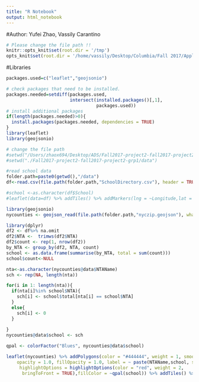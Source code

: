 ```yaml
---
title: "R Notebook"
output: html_notebook
---
```

#Author: Yufei Zhao, Vassily Carantino

```r
# Please change the file path !!
knitr::opts_knit$set(root.dir = '/tmp')
opts_knit$set(root.dir = '/home/vassily/Desktop/Columbia/Fall 2017/Applied Data Science/Project 2/Fall2017-project2-fall2017-project2-grp1/')
```

#Libraries
```r
packages.used=c("leaflet","geojsonio")

# check packages that need to be installed.
packages.needed=setdiff(packages.used, 
                        intersect(installed.packages()[,1], 
                                  packages.used))
# install additional packages
if(length(packages.needed)>0){
  install.packages(packages.needed, dependencies = TRUE)
}
library(leaflet)
library(geojsonio)
```



```r
# change the file path
#setwd("/Users/zhaox694/Desktop/ADS/Fall2017-project2-fall2017-project2-grp1/data")
#setwd("./Fall2017-project2-fall2017-project2-grp1/data")
```

```r
#read school data
folder.path=paste0(getwd(),"/data")
df<-read.csv(file.path(folder.path,"SchoolDirectory.csv"), header = TRUE, stringsAsFactors = FALSE)
```


```r
#school <-as.character(df$School)
#leaflet(data=df) %>% addTiles() %>% addMarkers(lng = ~Longitude,lat = ~Latitude, label = school )%>%addPolygons(lng = ~Longitude,lat = ~Latitude)
```


```r
library(geojsonio)
nycounties <- geojson_read(file.path(folder.path,"nyczip.geojson"), what = "sp")
```



```r
library(dplyr)
df2 <- df%>% na.omit
df2$NTA <-  trimws(df2$NTA)
df2$count <- rep(1, nrow(df2))
by_NTA <- group_by(df2, NTA, count)
school <- as.data.frame(summarise(by_NTA, total = sum(count)))
school$count<-NULL
```

```r
nta<-as.character(nycounties@data$NTAName)
sch <- rep(NA, length(nta))

for(i in 1: length(nta)){
  if(nta[i]%in% school$NTA){
    sch[i] <- school$total[nta[i] == school$NTA]
  }
  else{
    sch[i] <- 0
  }
  
}
nycounties@data$school <- sch
```

```r
qpal <- colorFactor("Blues", nycounties@data$school)
```


```r
leaflet(nycounties) %>% addPolygons(color = "#444444", weight = 1, smoothFactor = 0.5,
    opacity = 1.0, fillOpacity = 1.0, label = ~ paste(NTAName,school, sep =" & "),
     highlightOptions = highlightOptions(color = "red", weight = 2,
      bringToFront = TRUE),fillColor = ~qpal(school)) %>% addTiles() %>% addMarkers(lng = df2$Longitude, lat = df2$Latitude, label = df2$School)
```


